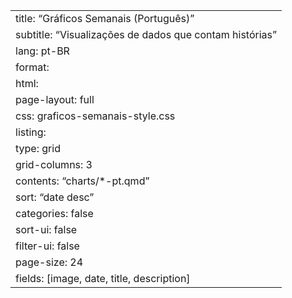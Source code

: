 ---
title: "Gráficos Semanais (Português)"
subtitle: "Visualizações de dados que contam histórias"
lang: pt-BR
format:
  html:
    page-layout: full
    css: graficos-semanais-style.css
listing:
  type: grid
  grid-columns: 3
  contents: "charts/*-pt.qmd"
  sort: "date desc"
  categories: false
  sort-ui: false
  filter-ui: false
  page-size: 24
  fields: [image, date, title, description]
---